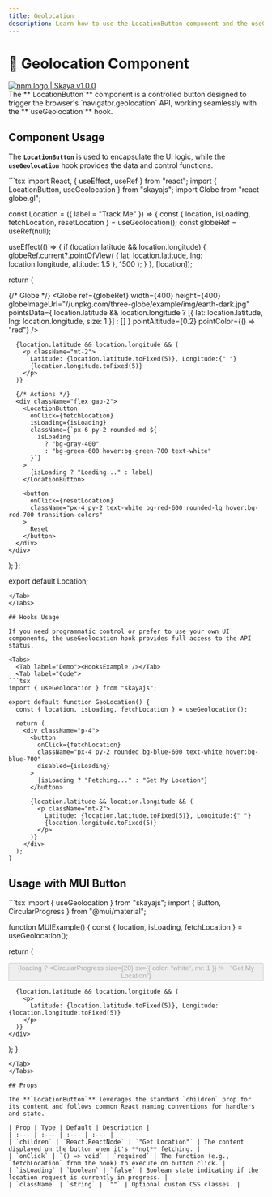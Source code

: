 ```yaml
---
title: Geolocation
description: Learn how to use the LocationButton component and the useGeolocation hook for retrieving user location.
---
```



# 📍 Geolocation Component
<div
  style={{
    display: "flex",
    alignItems: "center",
    borderRadius: "4px",
    height: "20px",
    border: "2px solid red",
    padding: "1rem",
  }}
>
  <a
    href="https://www.npmjs.com/package/skaya"
    target="_blank"
    style={{
      display: "flex",
      alignItems: "center",
      gap: "0.5rem",
      color: "#cb3837",
      textDecoration: "none",
      fontWeight: "bold"
    }}
  >
    <img
      src="/logo/npm-logo-red.png"
      alt="npm logo"
      style={{ height: "12px" }}
    />
    <span>| Skaya v1.0.0</span>
  </a>
</div>
The **`LocationButton`** component is a controlled button designed to trigger the browser's `navigator.geolocation` API, working seamlessly with the **`useGeolocation`** hook.

## Component Usage

The **`LocationButton`** is used to encapsulate the UI logic, while the **`useGeolocation`** hook provides the data and control functions.

<Tabs>
  <Tab label="Demo"><LocationExample /></Tab>
  <Tab label="Code">
```tsx
import React, { useEffect, useRef } from "react";
import { LocationButton, useGeolocation } from "skayajs";
import Globe from "react-globe.gl";


const Location = ({ label = "Track Me" }) => {
  const { location, isLoading, fetchLocation, resetLocation } = useGeolocation();
  const globeRef = useRef<any>(null);

  useEffect(() => {
    if (location.latitude && location.longitude) {
      globeRef.current?.pointOfView(
        { lat: location.latitude, lng: location.longitude, altitude: 1.5 },
        1500
      );
    }
  }, [location]);

  return (
    <div className="flex flex-col items-center rounded-xl  space-y-6 text-center">
      {/* Globe */}
      <Globe
        ref={globeRef}
        width={400}
        height={400}
        globeImageUrl="//unpkg.com/three-globe/example/img/earth-dark.jpg"
        pointsData={
          location.latitude && location.longitude
            ? [{ lat: location.latitude, lng: location.longitude, size: 1 }]
            : []
        }
        pointAltitude={0.2}
        pointColor={() => "red"}
      />


      {location.latitude && location.longitude && (
        <p className="mt-2">
          Latitude: {location.latitude.toFixed(5)}, Longitude:{" "}
          {location.longitude.toFixed(5)}
        </p>
      )}

      {/* Actions */}
      <div className="flex gap-2">
        <LocationButton
          onClick={fetchLocation}
          isLoading={isLoading}
          className={`px-6 py-2 rounded-md ${
            isLoading
              ? "bg-gray-400"
              : "bg-green-600 hover:bg-green-700 text-white"
          }`}
        >
          {isLoading ? "Loading..." : label}
        </LocationButton>

        <button
          onClick={resetLocation}
          className="px-4 py-2 text-white bg-red-600 rounded-lg hover:bg-red-700 transition-colors"
        >
          Reset
        </button>
      </div>
    </div>
  );
};

export default Location;

```
</Tab>
</Tabs>

## Hooks Usage

If you need programmatic control or prefer to use your own UI components, the useGeolocation hook provides full access to the API status.

<Tabs>
  <Tab label="Demo"><HooksExample /></Tab>
  <Tab label="Code">
```tsx
import { useGeolocation } from "skayajs";

export default function GeoLocation() {
  const { location, isLoading, fetchLocation } = useGeolocation();

  return (
    <div className="p-4">
      <button
        onClick={fetchLocation}
        className="px-4 py-2 rounded bg-blue-600 text-white hover:bg-blue-700"
        disabled={isLoading}
      >
        {isLoading ? "Fetching..." : "Get My Location"}
      </button>

      {location.latitude && location.longitude && (
        <p className="mt-2">
          Latitude: {location.latitude.toFixed(5)}, Longitude:{" "}
          {location.longitude.toFixed(5)}
        </p>
      )}
    </div>
  );
}

```
</Tab>
</Tabs>

## Usage with MUI Button


<Tabs>
  <Tab label="Demo"><MUIExample /></Tab>
  <Tab label="Code">
```tsx
import { useGeolocation } from "skayajs";
import { Button, CircularProgress } from "@mui/material";

function MUIExample() {
  const { location, isLoading, fetchLocation } = useGeolocation();

  return (
    <div>
      <Button
        variant="contained"
        color="primary"
        onClick={fetchLocation}
        disabled={isLoading}
      >
        {loading ? <CircularProgress size={20} sx={{ color: "white", mr: 1 }} /> : "Get My Location"}
      </Button>

      {location.latitude && location.longitude && (
        <p>
          Latitude: {location.latitude.toFixed(5)}, Longitude: {location.longitude.toFixed(5)}
        </p>
      )}
    </div>
  );
}
```
</Tab>
</Tabs>

## Props

The **`LocationButton`** leverages the standard `children` prop for its content and follows common React naming conventions for handlers and state.

| Prop | Type | Default | Description |
| :--- | :--- | :--- | :--- |
| `children` | `React.ReactNode` | `"Get Location"` | The content displayed on the button when it's **not** fetching. |
| `onClick` | `() => void` | `required` | The function (e.g., `fetchLocation` from the hook) to execute on button click. |
| `isLoading` | `boolean` | `false` | Boolean state indicating if the location request is currently in progress. |
| `className` | `string` | `""` | Optional custom CSS classes. |
